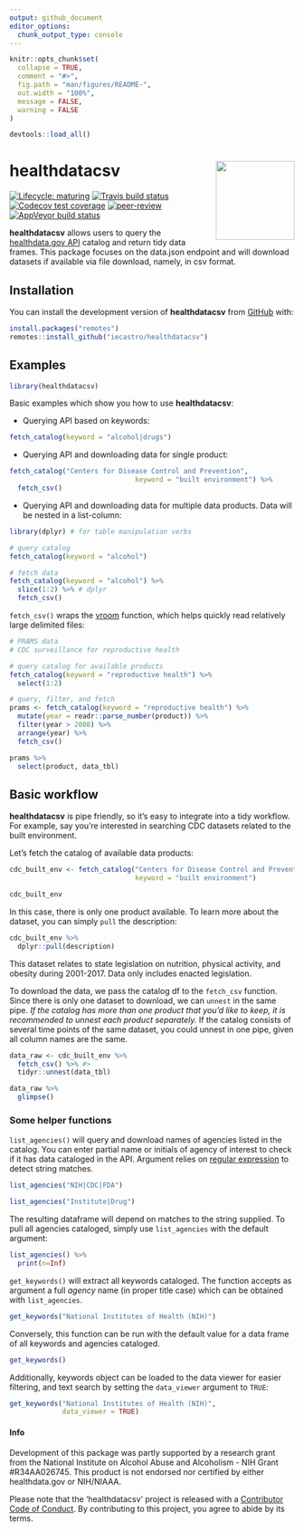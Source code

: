 ```yaml
---
output: github_document
editor_options: 
  chunk_output_type: console
---
```


<!-- README.md is generated from README.Rmd. Please edit that file -->

```r
knitr::opts_chunk$set(
  collapse = TRUE,
  comment = "#>",
  fig.path = "man/figures/README-",
  out.width = "100%",
  message = FALSE,
  warning = FALSE
)

devtools::load_all()

```

# healthdatacsv <img src='man/figures/logo.png' align="right" height="139" />

<!-- badges: start -->
[![Lifecycle: maturing](https://img.shields.io/badge/lifecycle-maturing-blue.svg)](https://www.tidyverse.org/lifecycle/#maturing)
[![Travis build status](https://travis-ci.org/iecastro/healthdatacsv.svg?branch=master)](https://travis-ci.org/iecastro/healthdatacsv)
[![Codecov test coverage](https://codecov.io/gh/iecastro/healthdatacsv/branch/master/graph/badge.svg)](https://codecov.io/gh/iecastro/healthdatacsv?branch=master)
[![peer-review](https://badges.ropensci.org/358_status.svg)](https://github.com/ropensci/software-review/issues/358)
[![AppVeyor build status](https://ci.appveyor.com/api/projects/status/github/iecastro/healthdatacsv?branch=master&svg=true)](https://ci.appveyor.com/project/iecastro/healthdatacsv)
<!-- badges: end -->

**healthdatacsv** allows users to query the [healthdata.gov API](https://healthdata.gov/node/25341) catalog and return tidy data frames. This package focuses on the data.json endpoint and will download datasets if available via file download, namely, in csv format.  

## Installation

You can install the development version of **healthdatacsv** from [GitHub](https://github.com/) with:

``` r
install.packages("remotes")
remotes::install_github("iecastro/healthdatacsv")

```

## Examples

```r
library(healthdatacsv)
```

Basic examples which show you how to use **healthdatacsv**:  

- Querying API based on keywords:  

```r
fetch_catalog(keyword = "alcohol|drugs")

```

- Querying API and downloading data for single product:  

```r
fetch_catalog("Centers for Disease Control and Prevention",
                               keyword = "built environment") %>% 
  fetch_csv()

```

- Querying API and downloading data for multiple data products.  Data will be nested in a list-column:  

```r
library(dplyr) # for table manipulation verbs

# query catalog
fetch_catalog(keyword = "alcohol")

# fetch data
fetch_catalog(keyword = "alcohol") %>% 
  slice(1:2) %>% # dplyr 
  fetch_csv()

```

`fetch_csv()` wraps the [vroom](https://vroom.r-lib.org/) function, which helps quickly read relatively large delimited files:  

```r
# PRAMS data
# CDC surveillance for reproductive health

# query catalog for available products
fetch_catalog(keyword = "reproductive health") %>% 
  select(1:2)

# query, filter, and fetch
prams <- fetch_catalog(keyword = "reproductive health") %>% 
  mutate(year = readr::parse_number(product)) %>% 
  filter(year > 2008) %>% 
  arrange(year) %>% 
  fetch_csv()

prams %>% 
  select(product, data_tbl)

```


## Basic workflow

**healthdatacsv** is pipe friendly, so it's easy to integrate into a tidy workflow. For example, say you're interested in searching CDC datasets related to the built environment.  

Let's fetch the catalog of available data products:

```r
cdc_built_env <- fetch_catalog("Centers for Disease Control and Prevention",
                               keyword = "built environment")

cdc_built_env

```

In this case, there is only one product available.  To learn more about the dataset, you can simply `pull` the description:

```r
cdc_built_env %>%
  dplyr::pull(description)

```

This dataset relates to state legislation on nutrition, physical activity, and obesity during 2001-2017.  Data only includes enacted legislation.

To download the data, we pass the catalog df to the `fetch_csv` function.  Since there is only one dataset to download, we can `unnest` in the same pipe.  *If the catalog has more than one product that you'd like to keep, it is recommended to unnest each product separately.* If the catalog consists of several time points of the same dataset, you could unnest in one pipe, given all column names are the same. 


```r
data_raw <- cdc_built_env %>%
  fetch_csv() %>% #> 
  tidyr::unnest(data_tbl)

data_raw %>%
  glimpse()

```


### Some helper functions

`list_agencies()` will query and download names of agencies listed in the catalog. You can enter partial name or initials of agency of interest to check if it has data cataloged in the API. Argument relies on [regular expression](https://stringr.tidyverse.org/articles/regular-expressions.html) to detect string matches.

```r

list_agencies("NIH|CDC|FDA")

list_agencies("Institute|Drug")

```

The resulting dataframe will depend on matches to the string supplied. To pull all agencies cataloged, simply use `list_agencies` with the default argument:

```r
list_agencies() %>% 
  print(n=Inf)

```

`get_keywords()` will extract all keywords cataloged. The function accepts as argument a full *agency* name (in proper title case) which can be obtained with `list_agencies`.  

```r
get_keywords("National Institutes of Health (NIH)")

```


Conversely, this function can be run with the default value for a data frame of all keywords and agencies cataloged.

```r
get_keywords()

```

Additionally, keywords object can be loaded to the data viewer for easier filtering, and text search by setting the `data_viewer` argument to `TRUE`:

```r
get_keywords("National Institutes of Health (NIH)",
             data_viewer = TRUE)

```


#### Info

Development of this package was partly supported by a research grant from the National Institute on Alcohol Abuse and Alcoholism - NIH Grant #R34AA026745. This product is not endorsed nor certified by either healthdata.gov or NIH/NIAAA.  

Please note that the 'healthdatacsv' project is released with a [Contributor Code of Conduct](.github/CODE_OF_CONDUCT.md). By contributing to this project, you agree to abide by its terms.  


